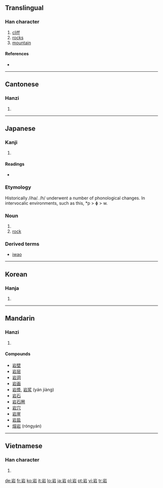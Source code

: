 {{also|巖}}
==Translingual==

===Han character===
{{Han char|rn=46|rad=山|as=05|sn=8|four=2260<sub>1</sub>|canj=山一口 (UMR)}}

# [[cliff]]
# [[rock]]s
# [[mountain]]

====References====
* {{Han ref|kx=0309.190|dkj=07985|dj=0609.130|hdz=10766.070|uh=5CA9|ud=23721|bh=A9A5|bd=43429}}

----

==Cantonese==

===Hanzi===
{{yue-hanzi|jyut=|y=ngaam4}}

# {{defn|Cantonese|sort=山05}}

----

==Japanese==

===Kanji===
{{ja-kanji|grade=2|rs=山05}}

# {{defn|Japanese}}

====Readings====
* {{ja-readings|on=[[がん]] (gan)|kun=[[いわ]] (iwa)|hhira=[[いは]]}}

===Etymology===
Historically /iha/. /h/ underwent a number of phonological changes. In intervocalic environments, such as this, *p > ɸ > w.

===Noun===
{{ja-noun|k|hira=いわ|hhira=いは|rom=iwa}}

# {{defn|Japanese}}
# [[rock]]

===Derived terms===

* [[巌|iwao]]

----

==Korean==

===Hanja===
{{ko-hanja|hangeul=암|rv=am|mr=am}}

# {{defn|Korean|sort=山05}}

----

==Mandarin==

===Hanzi===
{{cmn-hanzi|pin=[[lǐng]] ([[ling3]]), [[yán]] ([[yan2]])|wg=ling<sup>3</sup>, yen<sup>2</sup>}}

# {{defn|Mandarin|sort=山05}}

====Compounds====
* [[岩壁]]
* [[岩层]]
* [[岩洞]]
* [[岩画]]
* [[岩漿]], [[岩浆]] (yán jiàng)
* [[岩石]]
* [[岩石圈]]
* [[岩穴]]
* [[岩崖]]
* [[岩盐]]
* [[熔岩]] (róngyán)

----

==Vietnamese==

===Han character===
{{vi-hantu|[[nham]], [[nhàm]], [[nhem]]|rs=山05}}

# {{defn|Vietnamese|sort=山05}}

[[de:岩]]
[[fr:岩]]
[[ko:岩]]
[[it:岩]]
[[lo:岩]]
[[ja:岩]]
[[pl:岩]]
[[pt:岩]]
[[vi:岩]]
[[tr:岩]]